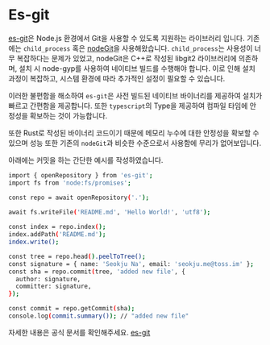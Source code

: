 # Es-git

[es-git](https://es-git.slash.page/ko/getting-started.html)은 Node.js 환경에서 Git을 사용할 수 있도록 지원하는 라이브러리 입니다. 기존에는 `child_process` 혹은 [nodeGit](https://github.com/nodegit/nodegit)을 사용해왔습니다. `child_process`는
사용성이 너무 복잡하다는 문제가 있었고, nodeGit은 C++로 작성된 libgit2 라이브러리에 의존하며, 설치 시 node-gyp를 사용하여 네이티브 빌드를 수행해야 합니다. 이로 인해 설치 과정이 복잡하고, 시스템 환경에 따라 추가적인 설정이 필요할 수 있습니다.

이러한 불편함을 해소하여 `es-git`은 사전 빌드된 네이티브 바이너리를 제공하여 설치가 빠르고 간편함을 제공합니다. 또한 `typescript`의 Type을 제공하여 컴파일 타임에 안정성을 확보하는 것이 가능합니다.

또한 Rust로 작성된 바이너리 코드이기 때문에 메모리 누수에 대한 안정성을 확보할 수 있으며 성능 또한 기존의 `nodeGit`과 비슷한 수준으로서 사용함에 무리가 없어보입니다.

아래에는 커밋을 하는 간단한 예시를 작성하였습니다.

```sh
import { openRepository } from 'es-git';
import fs from 'node:fs/promises';

const repo = await openRepository('.');
 
await fs.writeFile('README.md', 'Hello World!', 'utf8');

const index = repo.index();
index.addPath('README.md');
index.write();

const tree = repo.head().peelToTree();
const signature = { name: 'Seokju Na', email: 'seokju.me@toss.im' };
const sha = repo.commit(tree, 'added new file', {
  author: signature,
  committer: signature,
});

const commit = repo.getCommit(sha);
console.log(commit.summary()); // "added new file"
```

자세한 내용은 공식 문서를 확인해주세요. [es-git](https://es-git.slash.page/ko/)